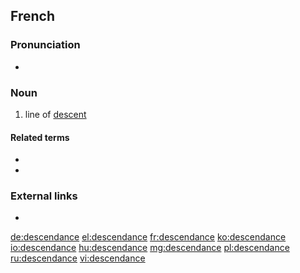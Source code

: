 ==French==

===Pronunciation===
* {{audio|Fr-descendance.ogg|Audio|lang=fr}}

===Noun===
{{fr-noun|f}}
# line of [[descent]]

====Related terms====
* {{l|fr|descendant}}
* {{l|fr|descendre}}

===External links===
* {{R:TLFi}}

[[de:descendance]]
[[el:descendance]]
[[fr:descendance]]
[[ko:descendance]]
[[io:descendance]]
[[hu:descendance]]
[[mg:descendance]]
[[pl:descendance]]
[[ru:descendance]]
[[vi:descendance]]